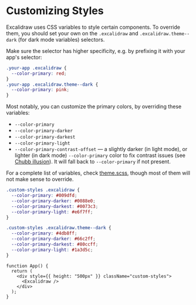 # Customizing Styles

Excalidraw uses CSS variables to style certain components. To override them, you should set your own on the `.excalidraw` and `.excalidraw.theme--dark` (for dark mode variables) selectors.

Make sure the selector has higher specificity, e.g. by prefixing it with your app's selector:

```css
.your-app .excalidraw {
  --color-primary: red;
}
.your-app .excalidraw.theme--dark {
  --color-primary: pink;
}
```

Most notably, you can customize the primary colors, by overriding these variables:

- `--color-primary`
- `--color-primary-darker`
- `--color-primary-darkest`
- `--color-primary-light`
- `--color-primary-contrast-offset` — a slightly darker (in light mode), or lighter (in dark mode) `--color-primary` color to fix contrast issues (see [Chubb illusion](https://en.wikipedia.org/wiki/Chubb_illusion)). It will fall back to `--color-primary` if not present.

For a complete list of variables, check [theme.scss](https://github.com/excalidraw/excalidraw/blob/master/packages/excalidraw/css/theme.scss), though most of them will not make sense to override.

```css showLineNumbers
.custom-styles .excalidraw {
  --color-primary: #009dfd;
  --color-primary-darker: #0088e0;
  --color-primary-darkest: #0073c3;
  --color-primary-light: #e6f7ff;
}

.custom-styles .excalidraw.theme--dark {
  --color-primary: #4db8ff;
  --color-primary-darker: #66c2ff;
  --color-primary-darkest: #80ccff;
  --color-primary-light: #1a3d5c;
}
```
```tsx live
function App() {
  return (
    <div style={{ height: "500px" }} className="custom-styles">
      <Excalidraw />
    </div>
  );
}
```
